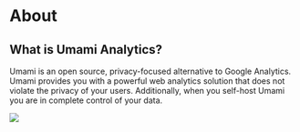 # About

## What is Umami Analytics?

Umami is an open source, privacy-focused alternative to Google Analytics.
Umami provides you with a powerful web analytics solution that does not violate the privacy of your users. Additionally, when you self-host Umami you are in complete control of your data.

<img src="/images/v1/about-screenshot.png" />
